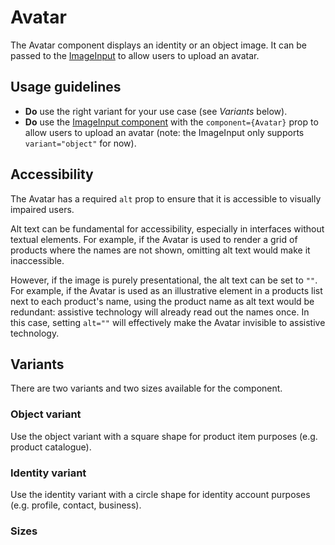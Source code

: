 
<Meta of={Stories} />

# Avatar

<Status variant="stable" />

The Avatar component displays an identity or an object image. It can be passed to the [ImageInput](Forms/ImageInput) to allow users to upload an avatar.

<Story of={Stories.Base} />

<Props />

## Usage guidelines

- **Do** use the right variant for your use case (see _Variants_ below).
- **Do** use the [ImageInput component](Forms/ImageInput) with the `component={Avatar}` prop to allow users to upload an avatar (note: the ImageInput only supports `variant="object"` for now).

## Accessibility

The Avatar has a required `alt` prop to ensure that it is accessible to visually impaired users.

Alt text can be fundamental for accessibility, especially in interfaces without textual elements. For example, if the Avatar is used to render a grid of products where the names are not shown, omitting alt text would make it inaccessible.

However, if the image is purely presentational, the alt text can be set to `""`. For example, if the Avatar is used as an illustrative element in a products list next to each product's name, using the product name as alt text would be redundant: assistive technology will already read out the names once. In this case, setting `alt=""` will effectively make the Avatar invisible to assistive technology.

## Variants

There are two variants and two sizes available for the component.

### Object variant

Use the object variant with a square shape for product item purposes (e.g. product catalogue).

<Story of={Stories.ObjectVariant} />

### Identity variant

Use the identity variant with a circle shape for identity account purposes (e.g. profile, contact, business).

<Story of={Stories.IdentityVariant} />

### Sizes

<Story of={Stories.Sizes} />
